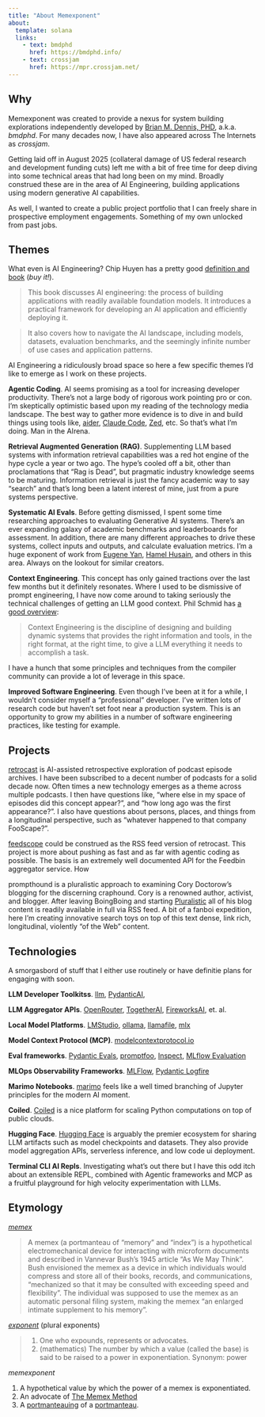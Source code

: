 ```yaml
---
title: "About Memexponent"
about:
  template: solana
  links:
    - text: bmdphd
      href: https://bmdphd.info/
    - text: crossjam
      href: https://mpr.crossjam.net/
---
```



## Why
Memexponent was created to provide a nexus for 
system building explorations independently developed by [Brian M. Dennis,
PHD](https://bmdphd.info/), a.k.a. _bmdphd_. For many decades now, I
have also appeared across The Internets as _crossjam_.

Getting laid off in August 2025 (collateral damage of US federal
research and development funding cuts) left me with a bit of free time
for deep diving into some technical areas that had long been on my
mind. Broadly construed these are in the area of AI Engineering,
building applications using modern generative AI capabilities. 

As well, I wanted to create a public project portfolio that I can
freely share in prospective employment engagements. Something of my
own unlocked from past jobs.

## Themes

What even is AI Engineering? Chip Huyen has a pretty good [definition
and book](https://huyenchip.com/books/) (_buy it!_).

> This book discusses AI engineering: the process of building
> applications with readily available foundation models. It introduces
> a practical framework for developing an AI application and
> efficiently deploying it. 

> It also covers how to navigate the AI landscape, including models,
> datasets, evaluation benchmarks, and the seemingly infinite number of
> use cases and application patterns. 


AI Engineering a ridiculously broad space so here a few specific themes I’d
like to emerge as I work on these projects. 

**Agentic Coding**. AI seems promising as a tool for increasing
  developer productivity. There’s not a large body of rigorous work
  pointing pro or con. I’m skeptically optimistic based upon my
  reading of the technology media landscape. The best way to gather
  more evidence is to dive in and build things using tools like,
  [aider][1], [Claude Code][3], [Zed][2], etc. So that’s what I’m
  doing. Man in the AIrena.
  
**Retrieval Augmented Generation (RAG)**. Supplementing LLM based
  systems with information retrieval capabilities was a red hot engine
  of the hype cycle a year or two ago. The hype’s cooled off a bit,
  other than proclamations that "Rag is Dead", but pragmatic industry
  knowledge seems to be maturing. Information retrieval is just the
  fancy academic way to say "search" and that’s long been a latent
  interest of mine, just from a pure systems perspective.
  
 **Systematic AI Evals**. Before getting dismissed, I spent some time
  researching approaches to evaluating Generative AI systems. There’s
  an ever expanding galaxy of academic benchmarks and leaderboards for
  assessment. In addition, there are many different approaches to
  drive these systems, collect inputs and outputs, and calculate
  evaluation metrics. I’m a huge exponent of work from [Eugene
  Yan](https://eugeneyan.com/tag/eval/), [Hamel
  Husain](https://hamel.dev/blog/posts/evals-faq/), and others in this
  area. Always on the lookout for similar creators.
  
**Context Engineering**. This concept has only gained tractions over
the last few months but it definitely resonates. Where I used to be
dismissive of prompt engineering, I have now come around to taking
seriously the technical challenges of getting an LLM good
context. Phil Schmid has [a good
overview](https://www.philschmid.de/context-engineering):

> Context Engineering is the discipline of designing and building
> dynamic systems that provides the right information and tools, in
> the right format, at the right time, to give a LLM everything it
> needs to accomplish a task. 

I
have a hunch that some principles and techniques from the compiler
community can provide a lot of leverage in this space.
  
**Improved Software Engineering**. Even though I’ve been at it for a
while, I wouldn’t consider myself a "professional" developer. I’ve
written lots of research code but haven’t set foot near a production
system. This is an opportunity to grow my abilities in a number of
software engineering practices, like testing for example.
  
## Projects

[retrocast](https://github.com/crossjam/retrocast) is AI-assisted retrospective
exploration of podcast episode archives. I have been subscribed to a
decent number of podcasts for a solid decade now. Often times a new
technology emerges as a theme across multiple podcasts. I then have
questions like, "where else in my space of episodes did this concept
appear?", and "how long ago was the first appearance?". I also have
questions about persons, places, and things from a longitudinal
perspective, such as "whatever happened to that company FooScape?".

[feedscope](https://github.com/crossjam/feedscope) could be construed
as the RSS feed version of retrocast. This project is more about
pushing as fast and as far with agentic coding as possible. The basis
is an extremely well documented API for the Feedbin aggregator
service. How

prompthound is a pluralistic approach to examining Cory Doctorow’s
blogging for the discerning craphound. Cory is a renowned author,
activist, and blogger. After leaving BoingBoing and starting
[Pluralistic](https://pluralistic.net) all of his blog content is
readily available in full via RSS feed. A bit of a fanboi expedition,
here I’m creating innovative search toys on top of this text dense,
link rich, longitudinal, violently "of the Web" content.

## Technologies

A smorgasbord of stuff that I either use routinely or have definitie
plans for engaging with soon.

**LLM Developer Toolkitss**. [llm](https://llm.datasette.io),
[PydanticAI](https://ai.pydantic.dev),

**LLM Aggregator APIs**. [OpenRouter](https://openrouter.ai),
[TogetherAI](https://together.ai),
[FireworksAI](https://fireworks.ai), et. al.

**Local Model Platforms**. [LMStudio](https://lmstudio.ai),
[ollama](https://ollama.com),
[llamafile](https://github.com/Mozilla-Ocho/llamafile),
[mlx](https://github.com/ml-explore)

**Model Context Protocol (MCP)**. [modelcontextprotocol.io](https://modelcontextprotocol.io)

**Eval frameworks**. [Pydantic Evals](https://ai.pydantic.dev/evals/),
[promptfoo](https://www.promptfoo.dev),
[Inspect](https://inspect.aisi.org.uk), [MLflow
Evaluation](https://mlflow.org/docs/3.1.0rc0/llms/llm-evaluate/)

**MLOps Observability Frameworks**. [MLFlow](https://mlflow.org), [Pydantic Logfire](https://pydantic.dev/logfire)

**Marimo Notebooks**. [marimo](https://marimo.io) feels like a well
timed branching of Jupyter principles for the modern AI moment. 

**Coiled**. [Coiled](https://coiled.io) is a nice platform for scaling
Python computations on top of public clouds.

**Hugging Face**. [Hugging Face](https://huggingface.co) is arguably
the premier ecosystem for sharing LLM artifacts such as model
checkpoints and datasets. They also provide model aggregation APIs,
serverless inference, and low code ui deployment.

**Terminal CLI AI Repls**. Investigating what’s out there but I have
this odd itch about an extensible REPL, combined with Agentic
frameworks and MCP as a fruitful playground for high velocity
experimentation with LLMs.

## Etymology

[_memex_](https://en.wikipedia.org/wiki/Memex) 

> A memex (a portmanteau of "memory" and "index") is a hypothetical
> electromechanical device for interacting with microform documents
> and described in Vannevar Bush's 1945 article "As We May Think".
> Bush envisioned the memex as a device in which individuals would
> compress and store all of their books, records, and communications,
> "mechanized so that it may be consulted with exceeding speed and
> flexibility". The individual was supposed to use the memex as an
> automatic personal filing system, making the memex "an enlarged
> intimate supplement to his memory".


[_exponent_](https://en.wiktionary.org/wiki/exponent) (plural exponents)

> 1. One who expounds, represents or advocates. 
> 2. (mathematics) The number by which a value (called the base) is
>    said to be raised to a power in exponentiation. Synonym: power


_memexponent_

1. A hypothetical value by which the power of a memex is
   exponentiated.
2. An advocate of [The Memex
   Method](https://pluralistic.net/2021/05/09/the-memex-method/)
3. A [portmanteauing](https://en.wiktionary.org/wiki/portmanteau#Verb)
of a [portmanteau](https://en.wiktionary.org/wiki/portmanteau#Noun_2). 

[1]: https://aider.chat
[2]: https://zed.dev
[3]: https://www.anthropic.com/claude-code
